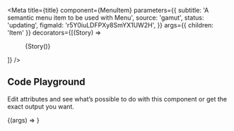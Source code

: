 
<Meta
  title={title}
  component={MenuItem}
  parameters={{
    subtitle: 'A semantic menu item to be used with Menu',
    source: 'gamut',
    status: 'updating',
    figmaId: 'r5Y0iuLDFPXy8SmYX1UW2H',
  }}
  args={{ children: 'Item' }}
  decorators={[(Story) => <Menu variant="select">{Story()}</Menu>]}
/>

## Code Playground

Edit attributes and see what’s possible to do with this component or get the exact output you want.

<Canvas>
  <Story name="MenuItem">{(args) => <MenuItem {...args} />}</Story>
</Canvas>

<PropsTable story="MenuItem" />

